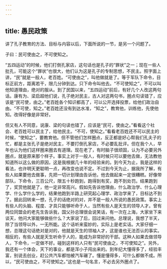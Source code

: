 ```yaml
---
---
---
```

title: 愚民政策
---




讲了孔子教育的方法、目标与内容以后，下面所说的一节，是另一个问题了。

子曰：民可使由之，不可使知之。

“五四运动”的时候，他们打倒孔家店，这句话也是孔子的“罪状”之一；现在一些人批孔，可能这个“罪状”也很大，他们认为这是孔子的专制思想，不民主。照字面上讲，“民”就是一般人，老百姓。“可使由之”，叫他做就是了。等于军队下命令，目标正前方，距离若干，限几分钟到达。只下命令叫他去。“不可使知之”，不可以叫他知道理由，绝对的服从。到了民国以来，“五四运动”前后，有好几个人改这两句话。康有为、梁启超他们说，孔子绝对民主，古人对这两句书，圈点句读错了，应该是“民可使，由之。”老百姓各个知识都高了，可以公开选择投票，给他们政治自由。“不可使，知之。”老百姓还没有到达水准，“知之”，教育他，训练他，先使他知。改得好像是非常好。

但又有人不同意，说康、梁的句读也错了，应该是“民可，使由之。”看看这个社会、老百姓可以民主了，给他民主。“不可，使知之。”看看老百姓还不可以民主的时候，“使知之”，要教育他。但不管他们怎样圈点，反正都是好心帮我们孔夫子的忙，都是主张孔子是绝对民主，不要打倒孔家店，不必要乱批评。但在我个人，早年也认为他们这样圈来圈去有道理。现在老了，有时脑子很顽固，认为不必要另外圈点，就是原来那个样子。事实上对于一般人，有时候只可以要他去做，无法教他知道所以这么做的原因，这是我根据几十年的经验来的。到今天为止，我是这样的看法，也许明天更聪明一点，再改变也说不定。不过到今天为止，据我所了解，有些人如果要他去做事，先把一切计划理由告诉他，他去做起来一定很糟糕。好像带部队，下命令，三百公尺，限五十秒跑到，跑得到有奖，跑不到处罚。结果跑到了，奖赏他就是了，他一定非常高兴。假如先告诉他理由，什么政治学、什么心理学、什么学什么学的，结果他跑到半路上研究起心理学、政治学来了，目标达不到了。据此回转来一想，孔子的话绝对的对，并不是一般人所说的愚民政策。事实上有些人的头脑、程度、才具只能够听命于人，当然有些人是天生的领导人才。曾有两位同盟会的老先生告诉我，国父孙总理很会说笑话，有一次在上海，大家坐下来谈天，他问大家能够做些什么？大家说了后，回过来问他。总理说，我想了半天，除了当领导以外，一无所能。这个话听来蛮妙的，实际上是老实话。大家仔细一想，总理这句话绝对是对的，他就是天生的领袖人才，这是谁也无法否认的事实。相反的，有些人就是天生听命于人的，能成为非常好的干部。这种人如果去做领导人，下命令，一定做不好。碰到这样的人只有“民可使由之，不可使知之”。另外，我还有一个体会，天下的事业，都是浑小子闯出来的。到年纪大懂得多了，经验丰富，别说去创业，赶公共汽车都怕被汽车碾了。懂是懂得多，可什么都做不成。所以，“民可使由之，不可使知之。”这也是一句名言，不必去另外圈点了。